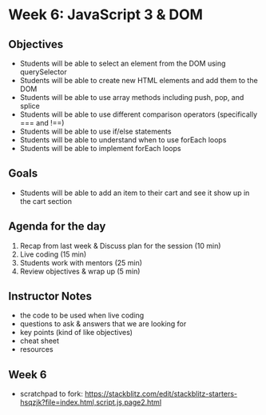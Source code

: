 # Week 6: JavaScript 3 & DOM

## Objectives

- Students will be able to select an element from the DOM using querySelector
- Students will be able to create new HTML elements and add them to the DOM
- Students will be able to use array methods including push, pop, and splice
- Students will be able to use different comparison operators (specifically === and !==)
- Students will be able to use if/else statements
- Students will be able to understand when to use forEach loops
- Students will be able to implement forEach loops

## Goals

- Students will be able to add an item to their cart and see it show up in the cart section

## Agenda for the day

1. Recap from last week & Discuss plan for the session (10 min)
2. Live coding (15 min)
3. Students work with mentors (25 min)
4. Review objectives & wrap up (5 min)

## Instructor Notes

- the code to be used when live coding
- questions to ask & answers that we are looking for
- key points (kind of like objectives)
- cheat sheet
- resources

## Week 6

- scratchpad to fork: https://stackblitz.com/edit/stackblitz-starters-hsqzjk?file=index.html,script.js,page2.html
